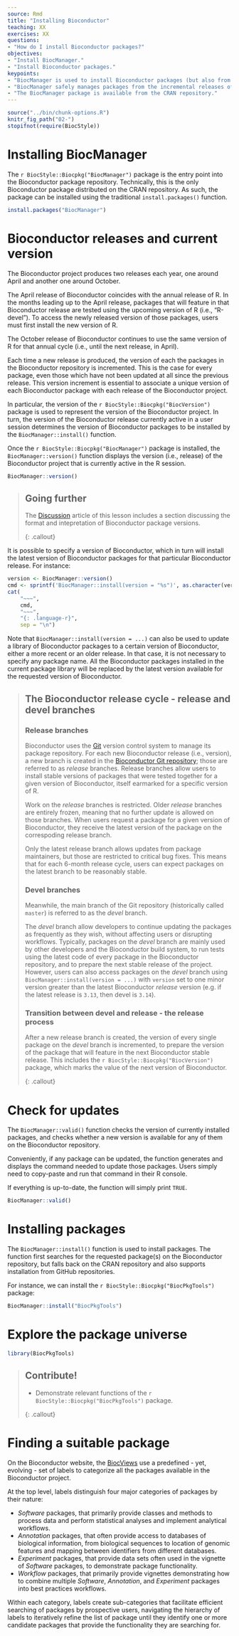 ```yaml
---
source: Rmd
title: "Installing Bioconductor"
teaching: XX
exercises: XX
questions:
- "How do I install Bioconductor packages?"
objectives:
- "Install BiocManager."
- "Install Bioconductor packages."
keypoints:
- "BiocManager is used to install Bioconductor packages (but also from CRAN and GitHub), and check for updates."
- "BiocManager safely manages packages from the incremental releases of Bioconductor."
- "The BiocManager package is available from the CRAN repository."
---
```


```r
source("../bin/chunk-options.R")
knitr_fig_path("02-")
stopifnot(require(BiocStyle))
```

# Installing BiocManager

The `r BiocStyle::Biocpkg("BiocManager")` package is the entry point into the Bioconductor package repository.
Technically, this is the only Bioconductor package distributed on the CRAN repository.
As such, the package can be installed using the traditional `install.packages()` function.

```r
install.packages("BiocManager")
```


# Bioconductor releases and current version

The Bioconductor project produces two releases each year, one around April and another one around October.

The April release of Bioconductor coincides with the annual release of R.
In the months leading up to the April release, packages that will feature in that Bioconductor release are tested using the upcoming version of R (i.e., "R-devel").
To access the newly released version of those packages, users must first install the new version of R.

The October release of Bioconductor continues to use the same version of R for that annual cycle (i.e., until the next release, in April).

Each time a new release is produced, the version of each the packages in the Bioconductor repository is incremented.
This is the case for every package, even those which have not been updated at all since the previous release.
This version increment is essential to associate a unique version of each Bioconductor package with each release of the Bioconductor project.

In particular, the version of the `r BiocStyle::Biocpkg("BiocVersion")` package is used to represent the version of the Bioconductor project.
In turn, the version of the Bioconductor release currently active in a user session determines the version of Bioconductor packages to be installed by the `BiocManager::install()` function.

Once the `r BiocStyle::Biocpkg("BiocManager")` package is installed, the `BiocManager::version()` function displays the version (i.e., release) of the Bioconductor project that is currently active in the R session.

```r
BiocManager::version()
```

> ## Going further
>
> The [Discussion][discuss-package-versioning] article of this lesson includes a section discussing the format and intepretation of Bioconductor package versions.
>
{: .callout}

It is possible to specify a version of Bioconductor, which in turn will install the latest version of Bioconductor packages for that particular Bioconductor release.
For instance:

```r
version <- BiocManager::version()
cmd <- sprintf('BiocManager::install(version = "%s")', as.character(version))
cat(
    "~~~",
    cmd,
    "~~~",
    "{: .language-r}",
    sep = "\n")
```

Note that `BiocManager::install(version = ...)` can also be used to update a library of Bioconductor packages to a certain version of Bioconductor, either a more recent or an older release.
In that case, it is not necessary to specify any package name.
All the Bioconductor packages installed in the current package library will be replaced by the latest version available for the requested version of Bioconductor.

> ## The Bioconductor release cycle - release and devel branches
>
> ### Release branches
>
> Bioconductor uses the [Git][git-website] version control system to manage its package repository.
> For each new Bioconductor release (i.e., version), a new branch is created in the [Bioconductor Git repository][git-bioconductor]; those are referred to as _release_ branches.
> Release branches allow users to install stable versions of packages that were tested together for a given version of Bioconductor, itself earmarked for a specific version of R.
>
> Work on the _release_ branches is restricted.
> Older _release_ branches are entirely frozen, meaning that no further update is allowed on those branches.
> When users request a package for a given version of Bioconductor, they receive the latest version of the package on the correspoding release branch.
> 
> Only the latest release branch allows updates from package maintainers, but those are restricted to critical bug fixes.
> This means that for each 6-month release cycle, users can expect packages on the latest branch to be reasonably stable.
>
> ### Devel branches
>
> Meanwhile, the main branch of the Git repository (historically called `master`) is referred to as the _devel_ branch.
>
> The _devel_ branch allow developers to continue updating the packages as frequently as they wish, without affecting users or disrupting workflows.
> Typically, packages on the _devel_ branch are mainly used by other developers and the Bioconductor build system, to run tests using the latest code of every package in the Bioconductor repository, and to prepare the next stable release of the project.
> However, users can also access packages on the _devel_ branch using `BiocManager::install(version = ...)` with `version` set to one minor version greater than the latest Bioconductor _release_ version (e.g. if the latest release is `3.13`, then devel is `3.14`).
>
> ### Transition between devel and release - the release process
>
> After a new release branch is created, the version of every single package on the _devel_ branch is incremented, to prepare the version of the package that will feature in the next Bioconductor stable release.
> This includes the `r BiocStyle::Biocpkg("BiocVersion")` package, which marks the value of the next version of Bioconductor.
>
{: .callout}


# Check for updates

The `BiocManager::valid()` function checks the version of currently installed packages, and checks whether a new version is available for any of them on the Bioconductor repository.

Conveniently, if any package can be updated, the function generates and displays the command needed to update those packages.
Users simply need to copy-paste and run that command in their R console.

If everything is up-to-date, the function will simply print `TRUE`.

```r
BiocManager::valid()
```


# Installing packages

The `BiocManager::install()` function is used to install packages.
The function first searches for the requested package(s) on the Bioconductor repository, but falls back on the CRAN repository and also supports installation from GitHub repositories.

For instance, we can install the `r BiocStyle::Biocpkg("BiocPkgTools")` package:

```r
BiocManager::install("BiocPkgTools")
```


# Explore the package universe

```r
library(BiocPkgTools)
```

> ## Contribute!
>
> - Demonstrate relevant functions of the `r BiocStyle::Biocpkg("BiocPkgTools")` package.
>
{: .callout}

# Finding a suitable package

On the Bioconductor website, the [BiocViews][biocviews-webpage] use a predefined - yet, evolving - set of labels to categorize all the packages available in the Bioconductor project.

At the top level, labels distinguish four major categories of packages by their nature:

- _Software_ packages, that primarily provide classes and methods to process data and perform statistical analyses and implement analytical workflows.
- _Annotation_ packages, that often provide access to databases of biological information, from biological sequences to location of genomic features and mapping between identifiers from different databases.
- _Experiment_ packages, that provide data sets often used in the vignette of _Software_ packages, to demonstrate package functionality.
- _Workflow_ packages, that primarily provide vignettes demonstrating how to combine multiple _Software_, _Annotation_, and _Experiment_ packages into best practices workflows.

Within each category, labels create sub-categories that facilitate efficient searching of packages by prospective users, navigating the hierarchy of labels to iteratively refine the list of package until they identify one or more candidate packages that provide the functionality they are searching for.

[git-website]: https://git-scm.com/
[git-bioconductor]: https://git.bioconductor.org/
[biocviews-webpage]: https://www.bioconductor.org/packages/release/BiocViews.html
[discuss-package-versioning]: ../discuss/index.html#bioconductor-package-versions
[bioc-release-dates]: https://www.bioconductor.org/about/release-announcements/